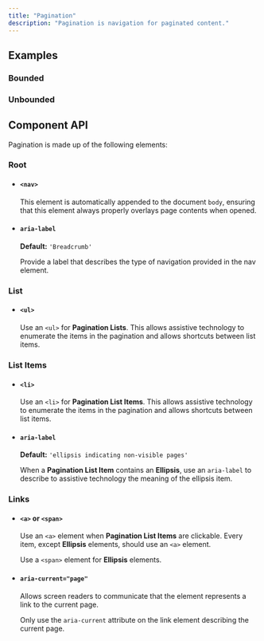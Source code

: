 ```yaml
---
title: "Pagination"
description: "Pagination is navigation for paginated content."
---
```


## Examples

### Bounded

<ComponentPreview title="Pagination" component="pagination" variant="pagination" />

### Unbounded

<ComponentPreview title="Pagination Unbounded" component="pagination" variant="pagination-unbounded" />

## Component API

Pagination is made up of the following elements:

### Root

<ContentList>

  - #### `<nav>`

    This element is automatically appended to the document `body`, ensuring that this element always properly overlays page contents when opened.

  - #### `aria-label`

    **Default:** `'Breadcrumb'`
    
    Provide a label that describes the type of navigation provided in the nav element. 

</ContentList>

### List

<ContentList>

  - #### `<ul>`

    Use an `<ul>` for **Pagination Lists**. This allows assistive technology to enumerate the items in the pagination and allows shortcuts between list items.

</ContentList>

### List Items

<ContentList>

  - #### `<li>`

    Use an `<li>` for **Pagination List Items**. This allows assistive technology to enumerate the items in the pagination and allows shortcuts between list items.

  - #### `aria-label`

    **Default:** `'ellipsis indicating non-visible pages'`

    When a **Pagination List Item** contains an **Ellipsis**, use an `aria-label` to describe to assistive technology the meaning of the ellipsis item.

</ContentList>

### Links

<ContentList>

  - #### `<a>` or `<span>`

    Use an `<a>` element when **Pagination List Items** are clickable. Every item, except **Ellipsis** elements, should use an `<a>` element. 

    Use a `<span>` element for **Ellipsis** elements.

  - #### `aria-current="page"`
    
    Allows screen readers to communicate that the element represents a link to the current page.

    <Alert type="warning">Only use the `aria-current` attribute on the link element describing the current page.</Alert>

</ContentList>
